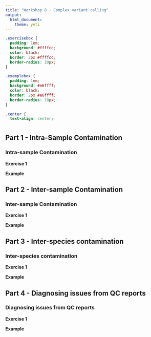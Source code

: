 ```yaml
---
title: "Workshop 8 - Complex variant calling"
output: 
  html_document: 
    theme: yeti
---
```


```css
.exercisebox {
  padding: 1em;
  background: #ffffcc;
  color: black;
  border: 2px #ffffcc;
  border-radius: 10px;
}

.examplebox {
  padding: 1em;
  background: #e6ffff;
  color: black;
  border: 2px #e6ffff;
  border-radius: 10px;
}

.center {
  text-align: center;

```

#  {.tabset}

## Part 1 - Intra-Sample Contamination

### Intra-sample Contamination

::: exercisebox
**Exercise 1**

:::

::: examplebox
**Example**

:::

## Part 2 - Inter-sample Contamination

### Inter-sample Contamination

::: exercisebox
**Exercise 1**

:::

::: examplebox
**Example**

:::

## Part 3 - Inter-species contamination

### Inter-species contamination

::: exercisebox
**Exercise 1**

:::

::: examplebox
**Example**

:::

## Part 4 - Diagnosing issues from QC reports

### Diagnosing issues from QC reports

::: exercisebox
**Exercise 1**

:::

::: examplebox
**Example**

:::